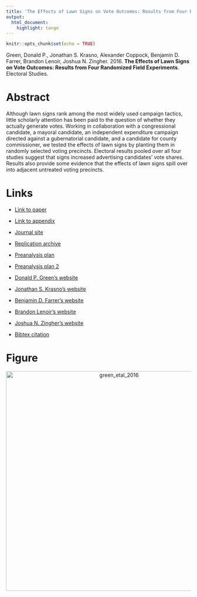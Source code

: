 ```yaml
---
title: 'The Effects of Lawn Signs on Vote Outcomes: Results from Four Randomized Field Experiments'
output:
  html_document:
    highlight: tango
---
```


```r
knitr::opts_chunk$set(echo = TRUE)
```

Green, Donald P., Jonathan S. Krasno, Alexander Coppock, Benjamin D. Farrer, Brandon Lenoir, Joshua N. Zingher. 2016. <b>The Effects of Lawn Signs on Vote Outcomes: Results from Four Randomized Field Experiments</b>. Electoral Studies.

# Abstract
Although lawn signs rank among the most widely used campaign tactics, little scholarly attention has been paid to the question of whether they actually generate votes. Working in collaboration with a congressional candidate, a mayoral candidate, an independent expenditure campaign directed against a gubernatorial candidate, and a candidate for county commissioner, we tested the effects of lawn signs by planting them in randomly selected voting precincts. Electoral results pooled over all four studies suggest that signs increased advertising candidates' vote shares. Results also provide some evidence that the effects of lawn signs spill over into adjacent untreated voting precincts.

# Links
 - <a href='green_etal_2016.pdf' target='_blank'>Link to paper</a>
 - <a href='green_etal_2016_appendix.pdf'target='_blank'>Link to appendix</a>
 - <a href='https://doi.org/10.1016/j.electstud.2015.12.002'target='_blank'>Journal site</a>
 - <a href='https://doi.org/10.7910/DVN/K2TLDB'target='_blank'>Replication archive</a>
 - <a href='https://osf.io/umysq'target='_blank'>Preanalysis plan</a>
 - <a href='https://osf.io/ejfgk'target='_blank'>Preanalysis plan 2</a>

 - <a href= 'http://www.donaldgreen.com/' target='_blank'>Donald P. Green's website</a>
 - <a href= 'https://www.binghamton.edu/political-science/people/faculty/jonathan-krasno.html' target='_blank'>Jonathan S. Krasno's website</a>
 - <a href= 'https://sites.google.com/a/binghamton.edu/benfarrer/home' target='_blank'>Benjamin D. Farrer's website</a>
 - <a href= 'http://www.highpoint.edu/presskit/2015/06/18/dr-brandon-lenoir-political-science-and-communication/' target='_blank'>Brandon Lenoir's website</a>
 - <a href= 'https://fs.wp.odu.edu/jzingher/' target='_blank'>Joshua N. Zingher's website</a>
 - <a href='green_etal_2016.txt'target='_blank'>Bibtex citation</a>

# Figure
<center><img src="display_figures/green_etal_2016_display.png" alt="green_etal_2016" width="600"></center>